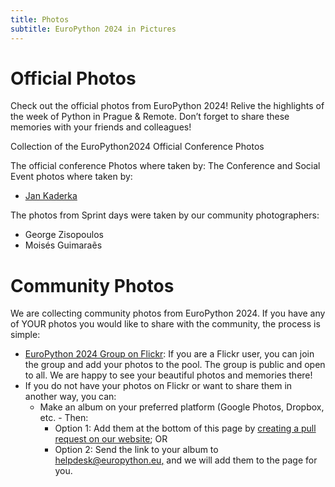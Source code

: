 ```yaml
---
title: Photos
subtitle: EuroPython 2024 in Pictures
---
```


# Official Photos
Check out the official photos from EuroPython 2024! Relive the highlights of the week of Python in Prague & Remote. Don’t forget to share these memories with your friends and colleagues!
<div style={{textAlign: "center"}}>
    <ButtonLink href="https://www.flickr.com/photos/europython/collections/72157723111210737/">Collection of the EuroPython2024 Official Conference Photos</ButtonLink>
</div>

The official conference Photos where taken by:
The Conference and Social Event photos where taken by:
- [Jan Kaderka](https://www.jankaderka.cz/)

The photos from Sprint days were taken by our community photographers:
- George Zisopoulos
- Moisés Guimaraẽs

# Community Photos
We are collecting community photos from EuroPython 2024. If you have any of YOUR photos you would like to share with the community, the process is simple:
- [EuroPython 2024 Group on Flickr](https://www.flickr.com/groups/14847873@N25/): If you are a Flickr user, you can join the group and add your photos to the pool. The group is public and open to all. We are happy to see your beautiful photos and memories there!
- If you do not have your photos on Flickr or want to share them in another way, you can:
  - Make an album on your preferred platform (Google Photos, Dropbox, etc. - Then:
    - Option 1: Add them at the bottom of this page by [creating a pull request on our website](https://github.com/EuroPython/website/blob/main/src/content/pages/photos.mdx); OR
    - Option 2: Send the link to your album to [helpdesk@europython.eu,](mailto:helpdesk@europython.eu) and we will add them to the page for you.
